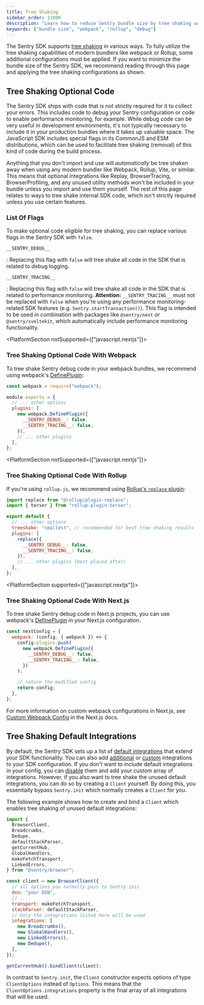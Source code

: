 ```yaml
---
title: Tree Shaking
sidebar_order: 11000
description: "Learn how to reduce Sentry bundle size by tree shaking unused code."
keywords: ["bundle size", "webpack", "rollup", "debug"]
---
```


The Sentry SDK supports [tree shaking](https://developer.mozilla.org/en-US/docs/Glossary/Tree_shaking) in various ways.
To fully utilize the tree shaking capabilities of modern bundlers like webpack or Rollup, some additional configurations must be applied.
If you want to minimize the bundle size of the Sentry SDK, we recommend reading through this page and applying the tree shaking configurations as shown.

## Tree Shaking Optional Code

The Sentry SDK ships with code that is not strictly required for it to collect your errors. This includes code to debug your Sentry configuration or code to enable performance monitoring, for example. While debug code can be very useful in development environments, it's not typically necessary to include it in your production bundles where it takes up valuable space. The JavaScript SDK includes special flags in its CommonJS and ESM distributions, which can be used to facilitate tree shaking (removal) of this kind of code during the build process.

<Note>
  Anything that you don't import and use will <i>automatically</i> be tree
  shaken away when using any modern bundler like Webpack, Rollup, Vite, or
  similar. This means that optional integrations like Replay, BrowserTracing,
  BrowserProfiling, and any unused utility methods won't be included in your
  bundle unless you import and use them yourself. The rest of this page relates
  to ways to tree shake internal SDK code, which isn't strictly required unless
  you use certain features.
</Note>

### List Of Flags

To make optional code eligible for tree shaking, you can replace various flags in the Sentry SDK with `false`.

`__SENTRY_DEBUG__`

: Replacing this flag with `false` will tree shake all code in the SDK that is related to debug logging.

`__SENTRY_TRACING__`

: Replacing this flag with `false` will tree shake all code in the SDK that is related to performance monitoring.
**Attention:** `__SENTRY_TRACING__` must not be replaced with `false` when you're using any performance monitoring-related SDK features (e.g. `Sentry.startTransaction()`). This flag is intended to be used in combination with packages like `@sentry/next` or `@sentry/sveltekit`, which automatically include performance monitoring functionality.

<PlatformSection notSupported={["javascript.nextjs"]}>

### Tree Shaking Optional Code With Webpack

To tree shake Sentry debug code in your webpack bundles, we recommend using webpack's [DefinePlugin](https://webpack.js.org/plugins/define-plugin/):

```javascript {filename:webpack.config.js}
const webpack = require("webpack");

module.exports = {
  // ... other options
  plugins: [
    new webpack.DefinePlugin({
      __SENTRY_DEBUG__: false,
      __SENTRY_TRACING__: false,
    }),
    // ... other plugins
  ],
};
```

</PlatformSection>

<PlatformSection notSupported={["javascript.nextjs"]}>

### Tree Shaking Optional Code With Rollup

If you're using `rollup.js`, we recommend using [Rollup's `replace` plugin](https://github.com/rollup/plugins/tree/master/packages/replace):

```javascript {filename:rollup.config.js}
import replace from "@rollup/plugin-replace";
import { terser } from "rollup-plugin-terser";

export default {
  // ... other options
  treeshake: "smallest", // recommended for best tree shaking results
  plugins: [
    replace({
      __SENTRY_DEBUG__: false,
      __SENTRY_TRACING__: false,
    }),
    // ... other plugins (best placed after)
  ],
};
```

</PlatformSection>

<PlatformSection supported={["javascript.nextjs"]}>

### Tree Shaking Optional Code With Next.js

To tree shake Sentry debug code in Next.js projects, you can use webpack's [DefinePlugin](https://webpack.js.org/plugins/define-plugin/) in your Next.js configuration.

```javascript {filename:next.config.(js|mjs)}
const nextConfig = {
  webpack: (config, { webpack }) => {
    config.plugins.push(
      new webpack.DefinePlugin({
        __SENTRY_DEBUG__: false,
        __SENTRY_TRACING__: false,
      })
    );

    // return the modified config
    return config;
  },
};
```

For more information on custom webpack configurations in Next.js, see [Custom Webpack Config](https://nextjs.org/docs/api-reference/next.config.js/custom-webpack-config) in the Next.js docs.

</PlatformSection>

## Tree Shaking Default Integrations

By default, the Sentry SDK sets up a list of [default integrations](../integrations) that extend your
SDK functionality. You can also add [additional](../integrations) or [custom](../integrations/custom)
integrations to your SDK configuration.
If you don't want to include default integrations in your config, you can [disable](../options/#integration-configuration)
them and add your custom array of integrations.
However, if you also want to tree shake the unused default integrations, you can do so by creating a `Client` yourself.
By doing this, you essentially bypass `Sentry.init` which normally creates a `Client` for you.

The following example shows how to create and bind a `Client` which enables tree shaking of unused default integrations:

```javascript {filename:main.js}
import {
  BrowserClient,
  Breadcrumbs,
  Dedupe,
  defaultStackParser,
  getCurrentHub,
  GlobalHandlers,
  makeFetchTransport,
  LinkedErrors,
} from "@sentry/browser";

const client = new BrowserClient({
  // all options you normally pass to Sentry.init
  dsn: "your DSN",
  // ...
  transport: makeFetchTransport,
  stackParser: defaultStackParser,
  // Only the integrations listed here will be used
  integrations: [
    new Breadcrumbs(),
    new GlobalHandlers(),
    new LinkedErrors(),
    new Dedupe(),
  ],
});

getCurrentHub().bindClient(client);
```

<Note>

In contrast to `Sentry.init`, the `Client` constructor expects options of type `ClientOptions` instead of `Options`.
This means that the `ClientOptions.integrations` property is the final array of all integrations that will be used.

</Note>
